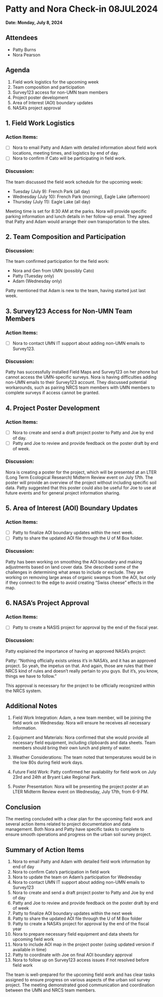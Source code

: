 # Patty and Nora Check-in 08JUL2024

**Date: Monday, July 8, 2024**

## Attendees

- Patty Burns
- Nora Pearson

## Agenda

1.  Field work logistics for the upcoming week
2.  Team composition and participation
3.  Survey123 access for non-UMN team members
4.  Project poster development
5.  Area of Interest (AOI) boundary updates
6.  NASA's project approval

## 1. Field Work Logistics

### Action Items:

-   [ ] Nora to email Patty and Adam with detailed information about field work locations, meeting times, and logistics by end of day.
-   [ ] Nora to confirm if Cato will be participating in field work.

### Discussion:

The team discussed the field work schedule for the upcoming week:

-   Tuesday (July 9): French Park (all day)
-   Wednesday (July 10): French Park (morning), Eagle Lake (afternoon)
-   Thursday (July 11): Eagle Lake (all day)

Meeting time is set for 8:30 AM at the parks. Nora will provide specific parking information and lunch details in her follow-up email. They agreed that Patty and Adam would arrange their own transportation to the sites.

## 2. Team Composition and Participation

### Discussion:

The team confirmed participation for the field work:

-   Nora and Gen from UMN (possibly Cato)
-   Patty (Tuesday only)
-   Adam (Wednesday only)

Patty mentioned that Adam is new to the team, having started just last week.

## 3. Survey123 Access for Non-UMN Team Members

### Action Items:

-   [ ] Nora to contact UMN IT support about adding non-UMN emails to Survey123.

### Discussion:

Patty has successfully installed Field Maps and Survey123 on her phone but cannot access the UMN-specific surveys. Nora is having difficulties adding non-UMN emails to their Survey123 account. They discussed potential workarounds, such as pairing NRCS team members with UMN members to complete surveys if access cannot be granted.

## 4. Project Poster Development

### Action Items:

-   [ ] Nora to create and send a draft project poster to Patty and Joe by end of day.
-   [ ] Patty and Joe to review and provide feedback on the poster draft by end of week.

### Discussion:

Nora is creating a poster for the project, which will be presented at an LTER (Long Term Ecological Research) Midterm Review event on July 17th. The poster will provide an overview of the project without including specific soil data. Patty suggested that this poster could also be useful for Joe to use at future events and for general project information sharing.

## 5. Area of Interest (AOI) Boundary Updates

### Action Items:

-   [ ] Patty to finalize AOI boundary updates within the next week.
-   [ ] Patty to share the updated AOI file through the U of M Box folder.

### Discussion:

Patty has been working on smoothing the AOI boundary and making adjustments based on land cover data. She described some of the challenges in determining what areas to include or exclude. They are working on removing large areas of organic swamps from the AOI, but only if they connect to the edge to avoid creating "Swiss cheese" effects in the map.

## 6. NASA's Project Approval

### Action Items:

-   [ ] Patty to create a NASIS project for approval by the end of the fiscal year.

### Discussion:

Patty explained the importance of having an approved NASA's project:

Patty: "Nothing officially exists unless it's in NASA's, and it has an approved project. So yeah, the impetus on that. And again, those are rules that their NRCS kind of rules and doesn't really pertain to you guys. But it's, you know, things we have to follow."

This approval is necessary for the project to be officially recognized within the NRCS system.

## Additional Notes

1.  Field Work Integration: Adam, a new team member, will be joining the field work on Wednesday. Nora will ensure he receives all necessary information.

2.  Equipment and Materials: Nora confirmed that she would provide all necessary field equipment, including clipboards and data sheets. Team members should bring their own lunch and plenty of water.

3.  Weather Considerations: The team noted that temperatures would be in the low 80s during field work days.

4.  Future Field Work: Patty confirmed her availability for field work on July 23rd and 24th at Bryant Lake Regional Park.

5.  Poster Presentation: Nora will be presenting the project poster at an LTER Midterm Review event on Wednesday, July 17th, from 6-9 PM.

## Conclusion

The meeting concluded with a clear plan for the upcoming field work and several action items related to project documentation and data management. Both Nora and Patty have specific tasks to complete to ensure smooth operations and progress on the urban soil survey project.

## Summary of Action Items

1.  Nora to email Patty and Adam with detailed field work information by end of day
2.  Nora to confirm Cato's participation in field work
3.  Nora to update the team on Adam's participation for Wednesday
4.  Nora to contact UMN IT support about adding non-UMN emails to Survey123
5.  Nora to create and send a draft project poster to Patty and Joe by end of day
6.  Patty and Joe to review and provide feedback on the poster draft by end of week
7.  Patty to finalize AOI boundary updates within the next week
8.  Patty to share the updated AOI file through the U of M Box folder
9.  Patty to create a NASA's project for approval by the end of the fiscal year
10. Nora to prepare necessary field equipment and data sheets for upcoming field work
11. Nora to include AOI map in the project poster (using updated version if available in time)
12. Patty to coordinate with Joe on final AOI boundary approval
13. Nora to follow up on Survey123 access issues if not resolved before field work

The team is well-prepared for the upcoming field work and has clear tasks assigned to ensure progress on various aspects of the urban soil survey project. The meeting demonstrated good communication and coordination between the UMN and NRCS team members.
